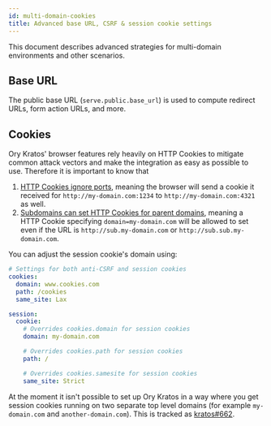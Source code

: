 ```yaml
---
id: multi-domain-cookies
title: Advanced base URL, CSRF & session cookie settings
---
```


This document describes advanced strategies for multi-domain environments and other scenarios.

## Base URL

The public base URL (`serve.public.base_url`) is used to compute redirect URLs, form action URLs, and more.

## Cookies

Ory Kratos' browser features rely heavily on HTTP Cookies to mitigate common attack vectors and make the integration as easy as
possible to use. Therefore it is important to know that

1. [HTTP Cookies ignore ports](https://stackoverflow.com/questions/1612177/are-http-cookies-port-specific), meaning the browser
   will send a cookie it received for `http://my-domain.com:1234` to `http://my-domain.com:4321` as well.
2. [Subdomains can set HTTP Cookies for parent domains](https://stackoverflow.com/questions/18492576/share-cookie-between-subdomain-and-domain),
   meaning a HTTP Cookie specifying `domain=my-domain.com` will be allowed to set even if the URL is `http://sub.my-domain.com` or
   `http://sub.sub.my-domain.com`.

You can adjust the session cookie's domain using:

```yaml title="path/to/kratos/config.yml"
# Settings for both anti-CSRF and session cookies
cookies:
  domain: www.cookies.com
  path: /cookies
  same_site: Lax

session:
  cookie:
    # Overrides cookies.domain for session cookies
    domain: my-domain.com

    # Overrides cookies.path for session cookies
    path: /

    # Overrides cookies.samesite for session cookies
    same_site: Strict
```

At the moment it isn't possible to set up Ory Kratos in a way where you get session cookies running on two separate top level
domains (for example `my-domain.com` and `another-domain.com`). This is tracked as
[kratos#662](https://github.com/ory/kratos/issues/662).
